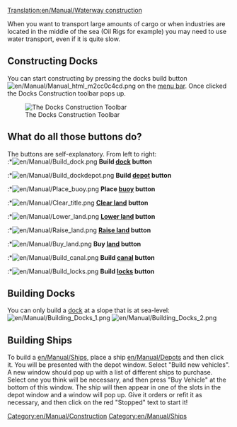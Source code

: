 [[Translation:en/Manual/Waterway construction]]
{{en/Manual/Navigation}}

When you want to transport large amounts of cargo or when industries are located in the middle of the sea (Oil Rigs for example) you may need to use water transport, even if it is quite slow.
==Constructing Docks==
You can start constructing by pressing the docks build button [[File:en/Manual/Manual html m2cc0c4cd.png]] on the [[en/Manual/Game interface|menu bar]]. Once clicked the Docks Construction toolbar pops up.

[[File:en/Manual/Dock toolbar.png|center|frame|The Docks Construction Toolbar]]

==What do all those buttons do?==
The buttons are self-explanatory. From left to right:<br>
:*[[File:en/Manual/Build dock.png]] '''Build [[en/Manual/Water Transport Tiles|dock]] button'''
:*[[File:en/Manual/Build dockdepot.png]] '''Build [[en/Manual/Depots|depot]] button'''
:*[[File:en/Manual/Place buoy.png]] '''Place [[en/Manual/Water Transport Tiles|buoy]] button'''
:*[[File:en/Manual/Clear title.png]] '''[[en/Manual/Landscaping|Clear land]] button'''
:*[[File:en/Manual/Lower land.png]] '''[[en/Manual/Landscaping|Lower land]] button'''
:*[[File:en/Manual/Raise land.png]] '''[[en/Manual/Landscaping|Raise land]] button'''
:*[[File:en/Manual/Buy land.png]] '''Buy [[en/Manual/Land|land]] button'''
:*[[File:en/Manual/Build canal.png]] '''Build [[en/Manual/Water Transport Tiles|canal]] button'''
:*[[File:en/Manual/Build locks.png]] '''Build [[en/Manual/Water Transport Tiles|locks]] button'''

==Building Docks==
You can only build a [[en/Manual/Water Transport Tiles|dock]] at a slope that is at sea-level:
[[File:en/Manual/Building Docks 1.png|left]] [[File:en/Manual/Building Docks 2.png]]

==Building Ships==
To build a [[en/Manual/Ships]], place a ship [[en/Manual/Depots]] and then click it. You will be presented with the depot window. Select "Build new vehicles". A new window should pop up with a list of different ships to purchase. Select one you think will be necessary, and then press "Buy Vehicle" at the bottom of this window. The ship will then appear in one of the slots in the depot window and a window will pop up. Give it orders or refit it as necessary, and then click on the red "Stopped" text to start it!

[[Category:en/Manual/Construction]]
[[Category:en/Manual/Ships]]